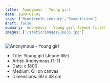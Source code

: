 ```yaml
---
title:  Anonymous - Young girl
date: 1800-01-01
tags: ['Nineteenth century','Romanticism']
draft: false
summary:  Anonymous - Young girl (Jeune fille)
images: ['/static/images/10835.jpg']
---
```


![ Anonymous - Young girl](/static/images/10835.jpg)

* Title: Young girl (Jeune fille)
* Artist:  Anonymous (?-?)
* Date: c.1800
* Medium: Oil on canvas
* Dimensions: 60 x 48 cm


